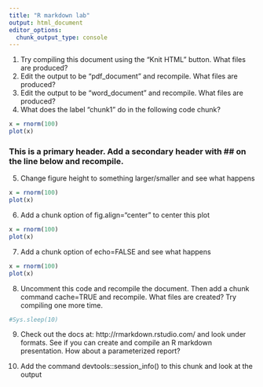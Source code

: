 ```yaml
---
title: "R markdown lab"
output: html_document
editor_options: 
  chunk_output_type: console
---
```


1. Try compiling this document using the "Knit HTML" button. What files are produced?
2. Edit the output to be "pdf_document" and recompile. What files are produced?
3. Edit the output to be "word_document" and recompile. What files are produced?
4. What does the label "chunk1" do in the following code chunk?


```r
x = rnorm(100)
plot(x)
```

### This is a primary header. Add a secondary header with ## on the line below and recompile.


5. Change figure height to something larger/smaller and see what happens

```r
x = rnorm(100)
plot(x)
```

6. Add a chunk option of fig.align="center" to center this plot

```r
x = rnorm(100)
plot(x)
```

7. Add a chunk option of echo=FALSE and see what happens

```r
x = rnorm(100)
plot(x)
```

8. Uncomment this code and recompile the document. Then add a chunk command cache=TRUE and recompile. What files are created? Try compiling one more time. 

```r
#Sys.sleep(10)
```

9. Check out the docs at: http://rmarkdown.rstudio.com/ and look under formats. See if you can create and compile an R markdown presentation. How about a parameterized report?

10. Add the command devtools::session_info() to this chunk and look at the output

```r

```






